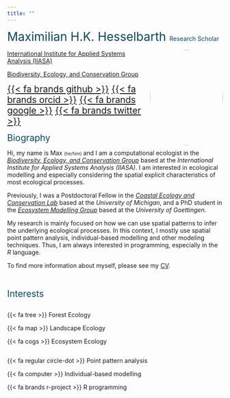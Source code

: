 ```yaml
---
title: ""
---
```


<span style="color:#0A475D;font-size:200%;"> Maximilian H.K. Hesselbarth </span> 
<span style="color:#0A475D;font-size:100%;"> Research Scholar </span>

<img src="images/portrait.jpg" style="width:170px; height:223px; border-radius:50%; float:right;">

[International Institute for Applied Systems Analysis (IIASA)](https://iiasa.ac.at/)

[Biodiversity, Ecology, and Conservation Group](https://iiasa.ac.at/programs/bnr/bec)

<span style="font-size:150%"> [{{< fa brands github >}}](https://github.com/mhesselbarth) </span>
<span style="font-size:150%"> [{{< fa brands orcid >}}](https://orcid.org/0000-0003-1125-9918) </span>
<span style="font-size:150%"> [{{< fa brands google >}}](https://scholar.google.com/citations?hl=en&user=PNMHIXAAAAAJ) </span>
<span style="font-size:150%"> [{{< fa brands twitter >}}](https://twitter.com/mhkhesselbarth) </span>

<span style="color:#0A475D;font-size:150%"> Biography

Hi, my name is Max <span style="font-size:75%;"> (he/him) </span> and I am a computational ecologist in the [_Biodiversity, Ecology, and Conservation Group_](https://iiasa.ac.at/programs/bnr/bec) based at the _International Institute for Applied Systems Analysis (IIASA)_. I am interested in ecological modelling and especially considering the spatial explicit characteristics of most ecological processes.

Previously, I was a Postdoctoral Fellow in the [_Coastal Ecology and Conservation Lab_](https://www.jacoballgeier.com/) based at the _University of Michigan_, and a PhD student in the [_Ecosystem Modelling Group_](https://www.uni-goettingen.de/de/102170.html) based at the _University of Goettingen_.

My research is mainly focused on how we can use spatial patterns to infer the underlying ecological processes. In this context, I mostly use spatial point pattern analysis, individual-based modelling and other modeling techniques. Thus, I am always interested in programming, especially in the _R_ language.

To find more information about myself, please see my [CV](CV.html).

<br>

<span style="color:#0A475D;font-size:150%"> Interests

<div class="row">
  <div class="column">

  {{< fa tree >}} Forest Ecology

  {{< fa map >}} Landscape Ecology

  {{< fa cogs >}} Ecosystem Ecology

  </div>

  <div class="column">

  {{< fa regular circle-dot >}} Point pattern analysis

  {{< fa computer >}} Individual-based modelling

  {{< fa brands r-project >}} R programming

  </div>
</div>
